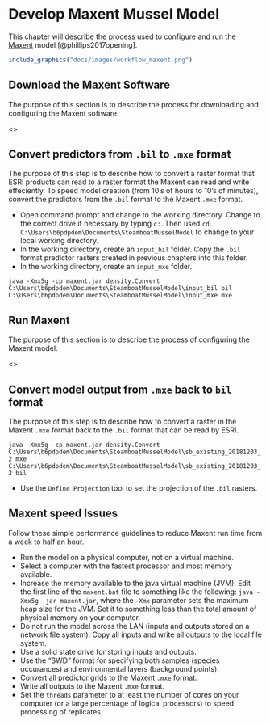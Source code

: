 # Develop Maxent Mussel Model
This chapter will describe the process used to configure and run the [Maxent](https://biodiversityinformatics.amnh.org/open_source/maxent/) model [@phillips2017opening]. 

```r
include_graphics("docs/images/workflow_maxent.png")
```

## Download the Maxent Software
The purpose of this section is to describe the process for downloading and configuring the Maxent software. 

<<add further Maxent configuration instructions here>>





## Convert predictors from `.bil` to `.mxe` format
The purpose of this step is to describe how to convert a raster format that ESRI products can read to a raster format the Maxent can read and write effeciently. To speed model creation (from 10's of hours to 10's of minutes), convert the predictors from the `.bil` format to the Maxent `.mxe` format.

* Open command prompt and change to the working directory. Change to the correct drive if necessary by typing `c:`. Then used `cd C:\Users\b6pdpdem\Documents\SteamboatMusselModel` to change to your local working directory. 
* In the working directory, create an `input_bil` folder. Copy the `.bil` format predictor rasters created in previous chapters into this folder. 
* In the working directory, create an `input_mxe` folder. 

```java -Xmx5g -cp maxent.jar density.Convert C:\Users\b6pdpdem\Documents\SteamboatMusselModel\input_bil bil C:\Users\b6pdpdem\Documents\SteamboatMusselModel\input_mxe mxe```



## Run Maxent
The purpose of this section is to describe the process of configuring the Maxent model. 

<<add further Maxent configuration instructions here>>







## Convert model output from `.mxe` back to `bil` format
The purpose of this step is to describe how to convert a raster in the Maxent `.mxe` format back to the `.bil` format that can be read by ESRI. 

```java -Xmx5g -cp maxent.jar density.Convert C:\Users\b6pdpdem\Documents\SteamboatMusselModel\sb_existing_20181203_2 mxe C:\Users\b6pdpdem\Documents\SteamboatMusselModel\sb_existing_20181203_2 bil```

* Use the `Define Projection` tool to set the projection of the `.bil` rasters. 

## Maxent speed Issues
Follow these simple performance guidelines to reduce Maxent run time from a week to half an hour. 

* Run the model on a physical computer, not on a virtual machine. 
* Select a computer with the fastest processor and most memory available. 
* Increase the memory available to the java virtual machine (JVM). Edit the first line of the `maxent.bat` file to something like the following: `java -Xmx5g -jar maxent.jar`, where the `-Xmx` parameter sets the maximum heap size for the JVM. Set it to something less than the total amount of physical memory on your computer. 
* Do not run the model across the LAN (inputs and outputs stored on a network file system). Copy all inputs and write all outputs to the local file system.
* Use a solid state drive for storing inputs and outputs. 
* Use the "SWD" format for specifying both samples (species occurances) and environmental layers (background points). 
* Convert all predictor grids to the Maxent `.mxe` format. 
* Write all outputs to the Maxent `.mxe` format. 
* Set the `threads` parameter to at least the number of cores on your computer (or a large percentage of logical processors) to speed processing of replicates. 






